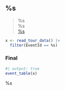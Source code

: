 ## %s

> <i class="bi bi-calendar3"></i> %s
<br><i class="bi bi-person-circle"></i> %s
<br><i class="bi bi-geo-alt-fill"></i> [%s](../locations#%s)

```r
x <- read_tour_data() |>
  filter(EventId == %s)
```

::: {.panel-tabset}

### Final

```r
#| output: true
event_table(x)
```

%s

:::
